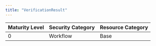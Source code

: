 ```yaml
---
title: "VerificationResult"
---
```


| Maturity Level | Security Category | Resource Category |
|----------------|------------------|-------------------|
| 0 | Workflow | <div className="flex items-center gap-2"><Users className="h-5 w-5 text-green-500" /> Base </div> | 